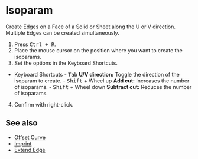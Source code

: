 
# Isoparam

<Reference shortcut="Ctrl + R" command="Isoparam" button="" />

Create Edges on a Face of a Solid or Sheet along the U or V direction. Multiple Edges can be created simultaneously.

1. Press <kbd>Ctrl + R</kbd>.
2. Place the mouse cursor on the position where you want to create the isoparams.
3. Set the options in the Keyboard Shortcuts.
- <Kst>Keyboard Shortcuts</Kst>
      - <kbd>Tab</kbd> **U/V direction:** Toggle the direction of the isoparam to create.
      - <kbd>Shift</kbd> + Wheel up **Add cut:** Increases the number of isoparams.
      - <kbd>Shift</kbd> + Wheel down **Subtract cut:** Reduces the number of isoparams.
4. Confirm with right-click.

<VideoPlayer fileName="isoparam"/>

## See also
- [Offset Curve](./offset-curve)
- [Imprint](./imprint)
- [Extend Edge](./extend-edge)